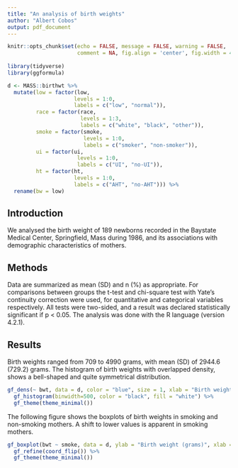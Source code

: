 ```yaml
---
title: "An analysis of birth weights"
author: "Albert Cobos"
output: pdf_document
---
```



```r

knitr::opts_chunk$set(echo = FALSE, message = FALSE, warning = FALSE,
                      comment = NA, fig.align = 'center', fig.width = 4, fig.height = 2.5)
                      
library(tidyverse)
library(ggformula)

d <- MASS::birthwt %>%
  mutate(low = factor(low, 
                     levels = 1:0, 
                     labels = c("low", "normal")),
         race = factor(race, 
                       levels = 1:3,
                       labels = c("white", "black", "other")),
         smoke = factor(smoke, 
                        levels = 1:0, 
                        labels = c("smoker", "non-smoker")),
         ui = factor(ui, 
                      levels = 1:0, 
                      labels = c("UI", "no-UI")),
         ht = factor(ht, 
                     levels = 1:0, 
                     labels = c("AHT", "no-AHT"))) %>% 
  rename(bw = low)
```

## Introduction

We analysed the birth weight of 189 newborns recorded in the Baystate Medical Center, Springfield, Mass during 1986, and its associations with demographic characteristics of mothers.

## Methods

Data are summarized as mean (SD) and n (%) as appropriate. For comparisons between groups the t-test and chi-square test with Yate’s continuity correction were used, for quantitative and categorical variables respectively. All tests were two-sided, and a result was declared statistically significant if p < 0.05. The analysis was done with the R language (version 4.2.1).

## Results

Birth weights ranged from 709 to 4990 grams, with mean (SD) of 2944.6 (729.2) grams. The histogram of birth weights with overlapped density, shows a bell-shaped and quite symmetrical distribution.

```r

gf_dens(~ bwt, data = d, color = "blue", size = 1, xlab = "Birth weight (grams)") %>% 
  gf_histogram(binwidth=500, color = "black", fill = "white") %>% 
  gf_theme(theme_minimal())

```


The following figure shows the boxplots of birth weights in smoking and non-smoking mothers. A shift to lower values is apparent in smoking mothers. 

```r

gf_boxplot(bwt ~ smoke, data = d, ylab = "Birth weight (grams)", xlab = "") %>%
  gf_refine(coord_flip()) %>% 
  gf_theme(theme_minimal())

```



